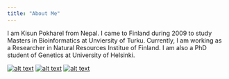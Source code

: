 ```yaml
---
title: "About Me"
---
```



I am Kisun Pokharel from Nepal. I came to Finland during 2009 to study Masters in Bioinformatics at Unviersity of Turku. Currently, I am working as a Researcher in Natural Resources Institue of Finland. I am also a PhD student of Genetics at University of Helsinki.

[![alt text][1.1]][1]
[![alt text][2.1]][2]
[![alt text][3.1]][3]


[1.1]: http://i.imgur.com/tXSoThF.png (Twitter)
[2.1]: http://i.imgur.com/P3YfQoD.png (Facebook)
[3.1]: http://i.imgur.com/0o48UoR.png (Github)

[1]: http://www.twitter.com/kisunpokharel
[2]: http://www.facebook.com/pokharel.kisun
[3]: http://www.github.com/kisun
